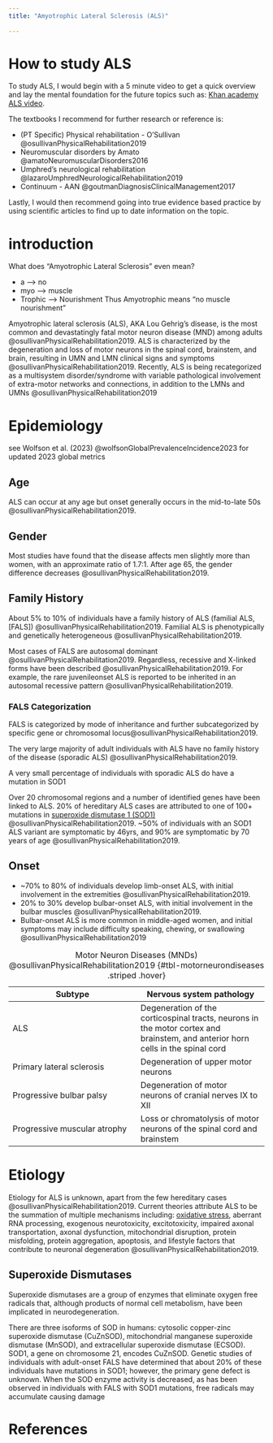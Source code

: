 ```yaml
---
title: "Amyotrophic Lateral Sclerosis (ALS)"
 
---
```



# How to study ALS 
To study ALS, I would begin with a 5 minute video to get a quick overview and lay the mental foundation for the future topics such as: [Khan academy ALS video](https://www.youtube.com/watch?v=tKDET9t8VTI).

The textbooks I recommend for further research or reference is:

- (PT Specific) Physical rehabilitation - O'Sullivan @osullivanPhysicalRehabilitation2019
- Neuromuscular disorders by Amato @amatoNeuromuscularDisorders2016
- Umphred's neurological rehabilitation @lazaroUmphredNeurologicalRehabilitation2019
- Continuum - AAN @goutmanDiagnosisClinicalManagement2017

Lastly, I would then recommend going into true evidence based practice by using scientific articles to find up to date information on the topic.

# introduction

What does "Amyotrophic Lateral Sclerosis" even mean?

- a --> no
- myo --> muscle
- Trophic --> Nourishment
Thus Amyotrophic means "no muscle nourishment"

Amyotrophic lateral sclerosis (ALS), AKA Lou Gehrig’s disease, is the most common and devastatingly fatal motor neuron disease (MND) among adults @osullivanPhysicalRehabilitation2019. ALS is characterized by the degeneration and loss of motor neurons in the spinal cord, brainstem, and brain, resulting in UMN and LMN clinical signs and symptoms @osullivanPhysicalRehabilitation2019. Recently, ALS is being recategorized as a multisystem disorder/syndrome with variable pathological involvement of extra-motor networks and connections, in addition to the LMNs and UMNs @osullivanPhysicalRehabilitation2019

# Epidemiology

:::{.callout-note}
see Wolfson et al. (2023) @wolfsonGlobalPrevalenceIncidence2023  for updated 2023 global metrics
:::


## Age
ALS can occur at any age but onset generally occurs in the mid-to-late 50s @osullivanPhysicalRehabilitation2019.

## Gender
Most studies have found that the disease affects men slightly more than women, with an approximate ratio of 1.7:1. After age 65, the gender difference decreases @osullivanPhysicalRehabilitation2019.

## Family History
About 5% to 10% of individuals have a family history of ALS (familial ALS, [FALS]) @osullivanPhysicalRehabilitation2019.
Familial ALS is phenotypically and genetically heterogeneous @osullivanPhysicalRehabilitation2019.

Most cases of FALS are autosomal dominant @osullivanPhysicalRehabilitation2019. Regardless, recessive and X-linked forms have been described @osullivanPhysicalRehabilitation2019. For example, the rare juvenileonset ALS is reported to be inherited in an autosomal recessive pattern @osullivanPhysicalRehabilitation2019. 

### FALS Categorization
FALS is categorized by mode of inheritance and further subcategorized by specific gene or chromosomal locus@osullivanPhysicalRehabilitation2019. 

The very large majority of adult individuals with ALS have no family history of the disease (sporadic ALS) @osullivanPhysicalRehabilitation2019. 

:::{.callout-note}
A very small percentage of individuals with sporadic ALS do have a mutation in SOD1
:::

Over 20 chromosomal regions and a number of identified genes have been linked to ALS. 20% of hereditary ALS cases are attributed to one of 100+ mutations in [superoxide dismutase 1 (SOD1)]({{< var ref-sod1 >}}) @osullivanPhysicalRehabilitation2019. 
~50% of individuals with an SOD1 ALS variant are symptomatic by 46yrs, and 90% are symptomatic by 70 years of age @osullivanPhysicalRehabilitation2019. 

## Onset

- ~70% to 80% of individuals develop limb-onset ALS, with initial involvement in the extremities @osullivanPhysicalRehabilitation2019. 
- 20% to 30% develop bulbar-onset ALS, with initial involvement in the bulbar muscles @osullivanPhysicalRehabilitation2019. 
- Bulbar-onset ALS is more common in middle-aged women, and initial symptoms may include difficulty speaking, chewing, or swallowing @osullivanPhysicalRehabilitation2019

| Subtype  | Nervous system pathology  |
|--------|--------|
| ALS  | Degeneration of the corticospinal tracts, neurons in the motor cortex and brainstem, and anterior horn cells in the spinal cord   |
| Primary lateral sclerosis   | Degeneration of upper motor neurons   |
| Progressive bulbar palsy | Degeneration of motor neurons of cranial nerves IX to XII   |
| Progressive muscular atrophy | Loss or chromatolysis of motor neurons of the spinal cord and brainstem   |

: Motor Neuron Diseases (MNDs) @osullivanPhysicalRehabilitation2019 {#tbl-motorneurondiseases .striped .hover}

# Etiology

Etiology for ALS is unknown, apart from the few hereditary cases @osullivanPhysicalRehabilitation2019.
Current theories attribute ALS to be the summation of multiple mechanisms including: [oxidative stress]({{< var ref-oxidative-stress >}}), aberrant RNA processing, exogenous neurotoxicity, excitotoxicity, impaired axonal transportation, axonal dysfunction, mitochondrial disruption, protein misfolding, protein aggregation, apoptosis, and lifestyle factors that contribute to neuronal degeneration @osullivanPhysicalRehabilitation2019.

## Superoxide Dismutases

Superoxide dismutases are a group of enzymes that eliminate oxygen free radicals that, although products of normal cell metabolism, have been implicated in neurodegeneration. 

There are three isoforms of SOD in humans: cytosolic copper-zinc superoxide dismutase (CuZnSOD), mitochondrial manganese superoxide dismutase (MnSOD), and extracellular superoxide dismutase (ECSOD). SOD1, a gene on chromosome 21, encodes CuZnSOD. Genetic studies of individuals with adult-onset FALS have determined that about 20% of these individuals have mutations in SOD1; however, the primary gene defect is unknown. When the SOD enzyme activity is decreased, as has been observed in individuals with FALS with SOD1 mutations, free radicals may accumulate causing damage





# References{-}
:::{#refs}
:::